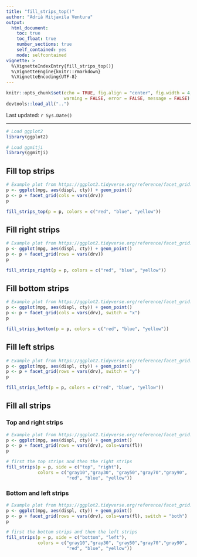 ```yaml
---
title: "fill_strips_top()"
author: "Adrià Mitjavila Ventura"
output:
  html_document:
    toc: true
    toc_float: true
    number_sections: true
    self_contained: yes
    mode: selfcontained
vignette: >
  %\VignetteIndexEntry{fill_strips_top()}
  %\VignetteEngine{knitr::rmarkdown}
  %\VignetteEncoding{UTF-8}
---
```


```r
knitr::opts_chunk$set(echo = TRUE, fig.align = "center", fig.width = 4, fig.height = 4, 
                      warning = FALSE, error = FALSE, message = FALSE)
devtools::load_all("..")
```

Last updated: `r Sys.Date()`

***

```r
# Load ggplot2
library(ggplot2)

# Load ggmitji 
library(ggmitji)
```

## Fill top strips

```r
# Example plot from https://ggplot2.tidyverse.org/reference/facet_grid.html
p <- ggplot(mpg, aes(displ, cty)) + geom_point()
p <- p + facet_grid(cols = vars(drv))
p
```

```r
fill_strips_top(p = p, colors = c("red", "blue", "yellow"))
```

## Fill right strips

```r
# Example plot from https://ggplot2.tidyverse.org/reference/facet_grid.html
p <- ggplot(mpg, aes(displ, cty)) + geom_point()
p <- p + facet_grid(rows = vars(drv))
p
```

```r
fill_strips_right(p = p, colors = c("red", "blue", "yellow"))
```

## Fill bottom strips

```r
# Example plot from https://ggplot2.tidyverse.org/reference/facet_grid.html
p <- ggplot(mpg, aes(displ, cty)) + geom_point()
p <- p + facet_grid(cols = vars(drv), switch = "x")
p
```

```r
fill_strips_bottom(p = p, colors = c("red", "blue", "yellow"))
```


## Fill left strips

```r
# Example plot from https://ggplot2.tidyverse.org/reference/facet_grid.html
p <- ggplot(mpg, aes(displ, cty)) + geom_point()
p <- p + facet_grid(rows = vars(drv), switch = "y")
p
```

```r
fill_strips_left(p = p, colors = c("red", "blue", "yellow"))
```

## Fill all strips

### Top and right strips

```r
# Example plot from https://ggplot2.tidyverse.org/reference/facet_grid.html
p <- ggplot(mpg, aes(displ, cty)) + geom_point()
p <- p + facet_grid(rows = vars(drv), cols=vars(fl))
p
```

```r
# first the top strips and then the right strips
fill_strips(p = p, side = c("top", "right"), 
            colors = c("gray10","gray30", "gray50","gray70","gray90", 
                       "red", "blue", "yellow"))
```

### Bottom and left strips

```r
# Example plot from https://ggplot2.tidyverse.org/reference/facet_grid.html
p <- ggplot(mpg, aes(displ, cty)) + geom_point()
p <- p + facet_grid(rows = vars(drv), cols=vars(fl), switch = "both")
p
```

```r
# first the bottom strips and then the left strips
fill_strips(p = p, side = c("bottom", "left"), 
            colors = c("gray10","gray30", "gray50","gray70","gray90", 
                       "red", "blue", "yellow"))
```

